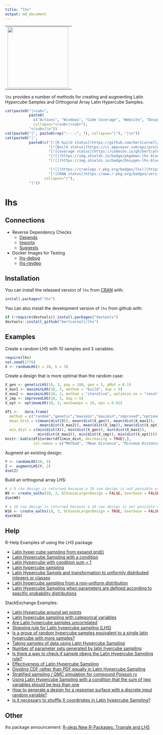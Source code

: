 ```yaml
---
title: "lhs"
output: md_document
---
```


<div>
  <table>
    <tr>
      <td>
        <img align="left" width="200" height="200" src="logo.svg"/>
      </td>
    </tr>
  </table>
</div>

`lhs` provides a number of methods for creating and augmenting 
Latin Hypercube Samples and Orthogonal Array Latin Hypercube Samples.

```r
cat(paste0("|<sub>", 
           paste0(
             c("Actions", "Windows", "Code Coverage", "Website", "Doxygen", "CRAN Downloads", "CRAN"), 
             collapse="</sub>|<sub>"), 
           "</sub>|\n"))
cat(paste0("|", paste0(rep(":---:", 7), collapse="|"), "|\n"))
cat(paste0("|", 
           paste0(c("[![R build status](https://github.com/bertcarnell/lhs/workflows/R-CMD-check/badge.svg)](https://github.com/bertcarnell/lhs/actions)",
                    "[![Build status](https://ci.appveyor.com/api/projects/status/5h8gjnq6a30r8y37/branch/master?svg=true)](https://ci.appveyor.com/project/bertcarnell/lhs/branch/master)",
                    "[![Coverage status](https://codecov.io/gh/bertcarnell/lhs/branch/master/graph/badge.svg)](https://codecov.io/github/bertcarnell/lhs?branch=master)",
                    "[![](https://img.shields.io/badge/pkgdown-lhs-blue.svg)](https://bertcarnell.github.io/lhs/)",
                    "[![](https://img.shields.io/badge/Doxygen-lhs-blue.svg)](https://bertcarnell.github.io/lhs/html/index.html)",

                    "[![](https://cranlogs.r-pkg.org/badges/lhs)](https://cran.r-project.org/package=lhs)",
                    "[![CRAN status](https://www.r-pkg.org/badges/version/lhs)](https://cran.r-project.org/package=lhs)"), 
                  collapse="|"), 
           "|"))
```

# lhs

## Connections

- Reverse Dependency Checks
    - [Depends](etc/revdep_README_Depends.md)
    - [Imports](etc/revdep_README_Imports.md)
    - [Suggests](etc/revdep_README_Suggests.md)
- Docker Images for Testing
    - [lhs-debug](https://hub.docker.com/repository/docker/bertcarnell/lhs-debug)
    - [lhs-revdep](https://hub.docker.com/repository/docker/bertcarnell/lhs_revdep)
    
## Installation

You can install the released version of `lhs` from [CRAN](https://CRAN.R-project.org) with:

```r
install.packages("lhs")
```

You can also install the development version of `lhs` from github with:

```r
if (!require(devtools)) install.packages("devtools")
devtools::install_github("bertcarnell/lhs")
```

## Examples

Create a random LHS with 10 samples and 3 variables:

```r
require(lhs)
set.seed(1776)
X <- randomLHS(n = 10, k = 3)
```

Create a design that is more optimal than the random case:

```r
X_gen <- geneticLHS(10, 3, pop = 100, gen = 5, pMut = 0.1)
X_max1 <- maximinLHS(10, 3, method = "build", dup = 5)
X_max2 <- maximinLHS(10, 3, method = "iterative", optimize.on = "result", eps = 0.01, maxIter = 300)
X_imp <- improvedLHS(10, 3, dup = 5)
X_opt <- optimumLHS(10, 3, maxSweeps = 10, eps = 0.01)
```

```r
df1 <-   data.frame(
  method = c("random","genetic","maximin","maximin","improved","optimum"),
  mean_dist = c(mean(dist(X)), mean(dist(X_gen)), mean(dist(X_max1)),
                mean(dist(X_max2)), mean(dist(X_imp)), mean(dist(X_opt))),
  min_dist = c(min(dist(X)), min(dist(X_gen)), min(dist(X_max1)),
               min(dist(X_max2)), min(dist(X_imp)), min(dist(X_opt))))
knitr::kable(df1[order(df1$min_dist, decreasing = TRUE),],
             col.names = c("Method", "Mean Distance", "Minimum Distance"))
```

Augment an existing design:

```r
Y <- randomLHS(10, 5)
Z <- augmentLHS(Y, 2)
dim(Z)
```

Build an orthogonal array LHS:

```r
# a 9 row design is returned because a 10 row design is not possible with these algorithms
W9 <- create_oalhs(10, 3, bChooseLargerDesign = FALSE, bverbose = FALSE)
dim(W9)

# a 16 row design is returned because a 10 row design is not possible with these algorithms
W16 <- create_oalhs(10, 3, bChooseLargerDesign = TRUE, bverbose = FALSE)
dim(W16)
```

## Help

R-Help Examples of using the LHS package

- [Latin hyper cube sampling from expand.grid()](https://stat.ethz.ch/pipermail/r-help/2007-January/124143.html)
- [Latin Hypercube Sampling with a condition](https://stat.ethz.ch/pipermail/r-help/2011-June/279906.html)
- [Latin Hypercube with condition sum = 1](https://stat.ethz.ch/pipermail/r-help/2008-November/180929.html)
- [Latin hypercube sampling](https://www.mail-archive.com/r-help@r-project.org/msg192704.html)
- [Latin Hypercube Sample and transformation to uniformly distributed integers or classes](https://stat.ethz.ch/pipermail/r-help/2013-October/361263.html)
- [Latin hypercube sampling from a non-uniform distribution](https://stat.ethz.ch/pipermail/r-help/2017-August/448475.html)
- [Latin Hypercube Sampling when parameters are defined according to specific probability distributions](https://stat.ethz.ch/pipermail/r-help/2017-June/447266.html)

StackExchange Examples:

- [Latin Hypercube around set points](https://stats.stackexchange.com/questions/370983/latin-hypercube-around-set-points)
- [Latin hypercube sampling with categorical variables](https://stats.stackexchange.com/questions/388963/latin-hypercube-sampling-with-categorical-variables)
- [Are Latin hypercube samples uncorrelated](https://stats.stackexchange.com/questions/147789/are-latin-hypercube-samples-uncorrelated)
- [Stopping rule for Latin hypercube sampling (LHS)](https://stats.stackexchange.com/questions/407262/stopping-rule-for-latin-hypercube-sampling-lhs)
- [Is a group of random hypercube samples equivalent to a single latin hypercube with more samples?](https://stats.stackexchange.com/questions/411085/is-a-group-of-random-hypercube-samples-equivalent-to-a-single-latin-hypercube-wi)
- [Taking samples of data using Latin Hypercube Sampling](https://stats.stackexchange.com/questions/439271/taking-samples-of-data-using-latin-hypercube-sampling)
- [Number of parameter sets generated by latin hyercube sampling](https://stats.stackexchange.com/questions/460918/number-of-parameter-sets-generated-by-latin-hyercube-sampling)
- [Is there a way to check if sample obeys the Latin Hypercube Sampling rule?](https://stats.stackexchange.com/questions/465492/is-there-a-way-to-check-if-sample-obeys-the-latin-hypercube-sampling-rule)
- [Effectiveness of Latin Hypercube Sampling](https://stats.stackexchange.com/questions/468202/effectiveness-of-latin-hypercube-sampling)
- [Dividing CDF rather than PDF equally in Latin Hypercube Sampling](https://stats.stackexchange.com/questions/468293/dividing-cdf-rather-than-pdf-equally-in-latin-hypercube-sampling)
- [Stratified sampling / QMC simulation for compound Poisson rv](https://stats.stackexchange.com/questions/469963/stratified-sampling-qmc-simulation-for-compound-poisson-rv)
- [Using Latin Hypercube Sampling with a condition that the sum of two variables should be less than one](https://stats.stackexchange.com/questions/474911/using-latin-hypercube-sampling-with-a-condition-that-the-sum-of-two-variables-sh)
- [How to generate a design for a response surface with a discrete input random variable?](https://stats.stackexchange.com/questions/444997/how-to-generate-a-design-for-a-response-surface-with-a-discrete-input-random-var)
- [Is it necessary to shuffle X coordinates in Latin hypercube Sampling?](https://stats.stackexchange.com/questions/498492/is-it-necessary-to-shuffle-x-coordinates-in-latin-hypercube-sampling-lhc)

## Other

lhs package announcement:  [R-pkgs New R-Packages: Triangle and LHS](https://stat.ethz.ch/pipermail/r-packages/2006/000715.html)

